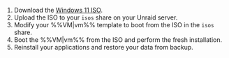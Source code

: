 1. Download the [Windows 11 ISO](https://www.microsoft.com/en-us/software-download/windows11).
2. Upload the ISO to your `isos` share on your Unraid server.
3. Modify your %%VM|vm%% template to boot from the ISO in the `isos` share.
4. Boot the %%VM|vm%% from the ISO and perform the fresh installation.
5. Reinstall your applications and restore your data from backup.
